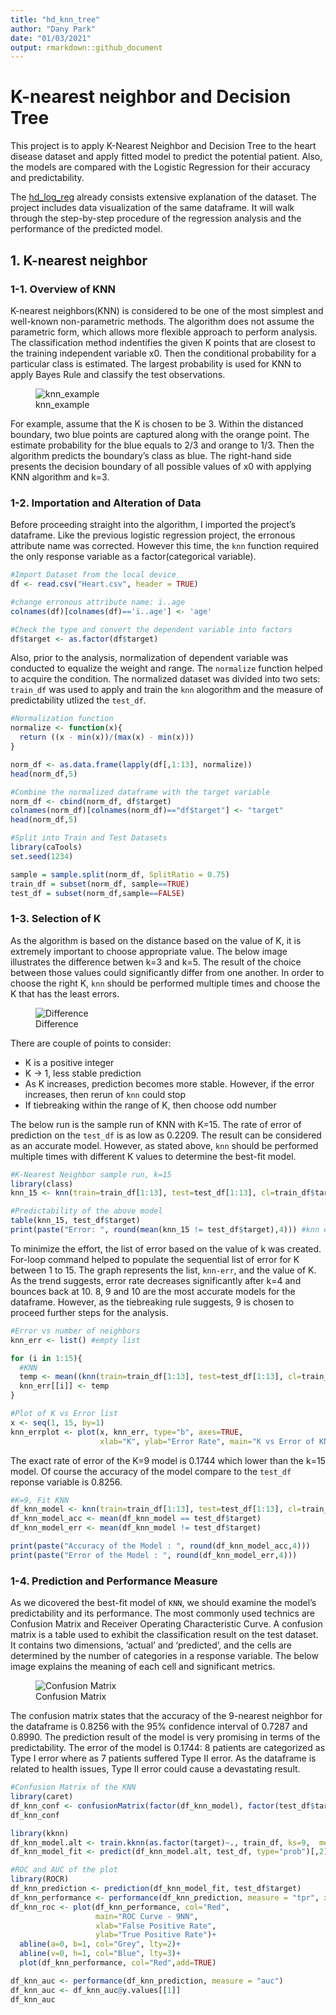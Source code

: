 ```yaml
---
title: "hd_knn_tree"
author: "Dany Park"
date: "01/03/2021"
output: rmarkdown::github_document
---
```

# K-nearest neighbor and Decision Tree
This project is to apply K-Nearest Neighbor and Decision Tree to the heart disease dataset and apply fitted model to predict the potential patient. Also, the models are compared with the Logistic Regression for their accuracy and predictability.

The [hd_log_reg](https://github.com/danypark91/hd_log_reg/blob/main/hd_log_reg_rmarkdown.md) already consists extensive explanation of the dataset. The project includes data visualization of the same dataframe. It will walk through the step-by-step procedure of the regression analysis and the performance of the predicted model.

## 1. K-nearest neighbor
### 1-1. Overview of KNN

K-nearest neighbors(KNN) is considered to be one of the most simplest and well-known non-parametric methods. The algorithm does not assume the parametric form, which allows more flexible approach to perform analysis. The classification method indentifies the given K points that are closest to the training independent variable x0. Then the conditional probability for a particular class is estimated. The largest probability is used for KNN to apply Bayes Rule and classify the test observations.

![knn_example](https://i.imgur.com/XXWScgF.png)

For example, assume that the K is chosen to be 3. Within the distanced boundary, two blue points are captured along with the orange point. The estimate probability for the blue equals to 2/3 and orange to 1/3. Then the algorithm predicts the boundary's class as blue. The right-hand side presents the decision boundary of all possible values of x0 with applying KNN algorithm and k=3. 


### 1-2. Importation and Alteration of Data
Before proceeding straight into the algorithm, I imported the project's dataframe. Like the previous logistic regression project, the erronous attribute name was corrected. However this time, the `knn` function required the only response variable as a factor(categorical variable).

```r
#Import Dataset from the local device
df <- read.csv("Heart.csv", header = TRUE)

#change erronous attribute name: ï..age
colnames(df)[colnames(df)=='ï..age'] <- 'age'

#Check the type and convert the dependent variable into factors
df$target <- as.factor(df$target)
```
Also, prior to the analysis, normalization of dependent variable was conducted to equalize the weight and range. The `normalize` function helped to acquire the condition. The normalized dataset was divided into two sets: `train_df` was used to apply and train the `knn` alogorithm and the measure of predictability utlized the `test_df`.

```r
#Normalization function
normalize <- function(x){
  return ((x - min(x))/(max(x) - min(x)))
}

norm_df <- as.data.frame(lapply(df[,1:13], normalize))
head(norm_df,5)

#Combine the normalized dataframe with the target variable
norm_df <- cbind(norm_df, df$target)
colnames(norm_df)[colnames(norm_df)=="df$target"] <- "target"
head(norm_df,5)

#Split into Train and Test Datasets
library(caTools)
set.seed(1234)

sample = sample.split(norm_df, SplitRatio = 0.75)
train_df = subset(norm_df, sample==TRUE)
test_df = subset(norm_df,sample==FALSE)
```

### 1-3. Selection of K
As the algorithm is based on the distance based on the value of K, it is extremely important to choose appropriate value. The below image illustrates the difference betwen k=3 and k=5. The result of the choice between those values could significantly differ from one another. In order to choose the right K, `knn` should be performed multiple times and choose the K that has the least errors. 

![Difference](https://upload.wikimedia.org/wikipedia/commons/thumb/e/e7/KnnClassification.svg/330px-KnnClassification.svg.png)

There are couple of points to consider:

* K is a positive integer
* K -> 1, less stable prediction
* As K increases, prediction becomes more stable. However, if the error increases, then rerun of `knn` could stop
* If tiebreaking within the range of K, then choose odd number

The below run is the sample run of KNN with K=15. The rate of error of prediction on the `test_df` is as low as 0.2209. The result can be considered as an accurate model. However, as stated above, `knn` should be performed multiple times with different K values to determine the best-fit model.

```r
#K-Nearest Neighbor sample run, k=15
library(class)
knn_15 <- knn(train=train_df[1:13], test=test_df[1:13], cl=train_df$target, k=15)

#Predictability of the above model
table(knn_15, test_df$target)
print(paste("Error: ", round(mean(knn_15 != test_df$target),4))) #knn error rate
```

To minimize the effort, the list of error based on the value of k was created. For-loop command helped to populate the sequential list of error for K between 1 to 15. The graph represents the list, `knn-err`, and the value of K. As the trend suggests, error rate decreases significantly after k=4 and bounces back at 10. 8, 9 and 10 are the most accurate models for the dataframe. However, as the tiebreaking rule suggests, 9 is chosen to proceed further steps for the analysis.

```r
#Error vs number of neighbors
knn_err <- list() #empty list

for (i in 1:15){
  #KNN
  temp <- mean((knn(train=train_df[1:13], test=test_df[1:13], cl=train_df$target, k=i)) != test_df$target)
  knn_err[[i]] <- temp
}

#Plot of K vs Error list
x <- seq(1, 15, by=1)
knn_errplot <- plot(x, knn_err, type="b", axes=TRUE,
                    xlab="K", ylab="Error Rate", main="K vs Error of KNN", col="Red")
```
The exact rate of error of the K=9 model is 0.1744 which lower than the k=15 model. Of course the accuracy of the model compare to the `test_df` reponse variable is 0.8256. 
```r
#K=9, Fit KNN
df_knn_model <- knn(train=train_df[1:13], test=test_df[1:13], cl=train_df$target, k=9)
df_knn_model_acc <- mean(df_knn_model == test_df$target)
df_knn_model_err <- mean(df_knn_model != test_df$target)

print(paste("Accuracy of the Model : ", round(df_knn_model_acc,4)))
print(paste("Error of the Model : ", round(df_knn_model_err,4)))
```

### 1-4. Prediction and Performance Measure
As we dicovered the best-fit model of `KNN`, we should examine the model's predictability and its performance. The most commonly used technics are Confusion Matrix and Receiver Operating Characteristic Curve. A confusion matrix is a table used to exhibit the classification result on the test dataset. It contains two dimensions, ‘actual’ and ‘predicted’, and the cells are determined by the number of categories in a response variable. The below image explains the meaning of each cell and significant metrics.

![Confusion Matrix](https://2.bp.blogspot.com/-EvSXDotTOwc/XMfeOGZ-CVI/AAAAAAAAEiE/oePFfvhfOQM11dgRn9FkPxlegCXbgOF4QCLcBGAs/s1600/confusionMatrxiUpdated.jpg)

The confusion matrix states that the accuracy of the 9-nearest neighbor for the dataframe is 0.8256 with the 95% confidence interval of 0.7287 and 0.8990. The prediction result of the model is very promising in terms of the predictability. The error of the model is 0.1744: 8 patients are categorized as Type I error where as 7 patients suffered Type II error. As the dataframe is related to health issues, Type II error could cause a devastating result. 
```r
#Confusion Matrix of the KNN
library(caret)
df_knn_conf <- confusionMatrix(factor(df_knn_model), factor(test_df$target), positive=as.character(1))
df_knn_conf
```

```r
library(kknn)
df_knn_model.alt <- train.kknn(as.factor(target)~., train_df, ks=9,  method="knn", scale=TRUE)
df_knn_model_fit <- predict(df_knn_model.alt, test_df, type="prob")[,2]

#ROC and AUC of the plot
library(ROCR)
df_knn_prediction <- prediction(df_knn_model_fit, test_df$target)
df_knn_performance <- performance(df_knn_prediction, measure = "tpr", x.measure = "fpr")
df_knn_roc <- plot(df_knn_performance, col="Red",
                   main="ROC Curve - 9NN",
                   xlab="False Positive Rate",
                   ylab="True Positive Rate")+
  abline(a=0, b=1, col="Grey", lty=2)+
  abline(v=0, h=1, col="Blue", lty=3)+
  plot(df_knn_performance, col="Red",add=TRUE)

df_knn_auc <- performance(df_knn_prediction, measure = "auc")
df_knn_auc <- df_knn_auc@y.values[[1]]
df_knn_auc
```
